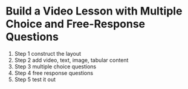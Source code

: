 # Build a Video Lesson with Multiple Choice and Free-Response Questions

1. Step 1 construct the layout
2. Step 2 add video, text, image, tabular content
3. Step 3 multiple choice questions
4. Step 4 free response questions
5. Step 5 test it out